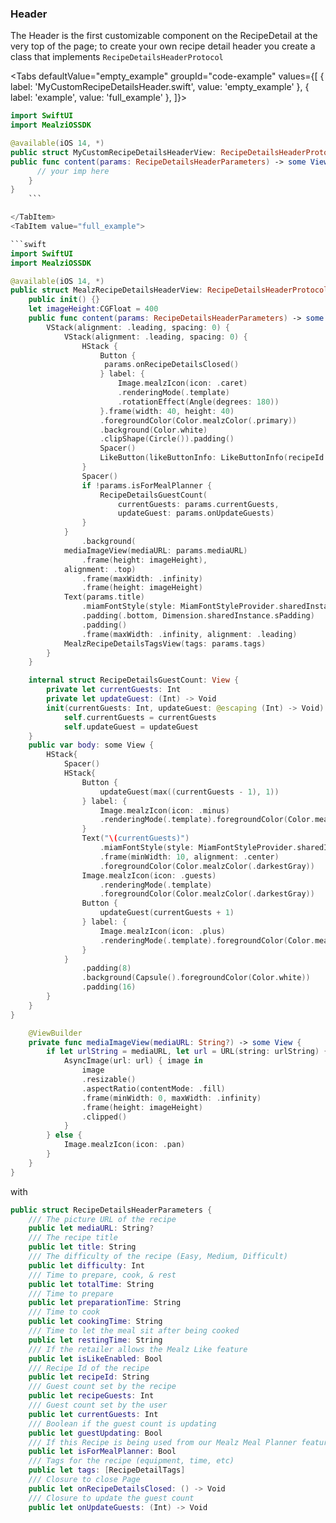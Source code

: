 
### Header

The Header is the first customizable component on the RecipeDetail at the very top of the page;
to create your own recipe detail header you create a class that implements `RecipeDetailsHeaderProtocol`


<Tabs defaultValue="empty_example" groupId="code-example"
values={[
{ label: 'MyCustomRecipeDetailsHeader.swift', value: 'empty_example' },
{ label: 'example', value: 'full_example' },
]}>
<TabItem value="empty_example">

```swift
import SwiftUI
import MealziOSSDK

@available(iOS 14, *)
public struct MyCustomRecipeDetailsHeaderView: RecipeDetailsHeaderProtocol {
public func content(params: RecipeDetailsHeaderParameters) -> some View {
      // your imp here
    }
}
    ```

</TabItem>
<TabItem value="full_example">

```swift
import SwiftUI
import MealziOSSDK

@available(iOS 14, *)
public struct MealzRecipeDetailsHeaderView: RecipeDetailsHeaderProtocol {
    public init() {}
    let imageHeight:CGFloat = 400
    public func content(params: RecipeDetailsHeaderParameters) -> some View {
        VStack(alignment: .leading, spacing: 0) {
            VStack(alignment: .leading, spacing: 0) {
                HStack {
                    Button {
                     params.onRecipeDetailsClosed()
                    } label: {
                        Image.mealzIcon(icon: .caret)
                        .renderingMode(.template)
                        .rotationEffect(Angle(degrees: 180))
                    }.frame(width: 40, height: 40)
                    .foregroundColor(Color.mealzColor(.primary))
                    .background(Color.white)
                    .clipShape(Circle()).padding()
                    Spacer()
                    LikeButton(likeButtonInfo: LikeButtonInfo(recipeId: params.recipeId)).padding(16)
                }
                Spacer()
                if !params.isForMealPlanner {
                    RecipeDetailsGuestCount(
                        currentGuests: params.currentGuests,
                        updateGuest: params.onUpdateGuests)
                }
            }
                .background(
            mediaImageView(mediaURL: params.mediaURL)
                .frame(height: imageHeight),
            alignment: .top)
                .frame(maxWidth: .infinity)
                .frame(height: imageHeight)
            Text(params.title)
                .miamFontStyle(style: MiamFontStyleProvider.sharedInstance.titleStyle)
                .padding(.bottom, Dimension.sharedInstance.sPadding)
                .padding()
                .frame(maxWidth: .infinity, alignment: .leading)
            MealzRecipeDetailsTagsView(tags: params.tags)
        }
    }

    internal struct RecipeDetailsGuestCount: View {
        private let currentGuests: Int
        private let updateGuest: (Int) -> Void
        init(currentGuests: Int, updateGuest: @escaping (Int) -> Void) {
            self.currentGuests = currentGuests
            self.updateGuest = updateGuest
    }
    public var body: some View {
        HStack{
            Spacer()
            HStack{
                Button {
                    updateGuest(max((currentGuests - 1), 1))
                } label: {
                    Image.mealzIcon(icon: .minus)
                    .renderingMode(.template).foregroundColor(Color.mealzColor(.primaryText))
                }
                Text("\(currentGuests)")
                    .miamFontStyle(style: MiamFontStyleProvider.sharedInstance.bodyBoldStyle)
                    .frame(minWidth: 10, alignment: .center)
                    .foregroundColor(Color.mealzColor(.darkestGray))
                Image.mealzIcon(icon: .guests)
                    .renderingMode(.template)
                    .foregroundColor(Color.mealzColor(.darkestGray))
                Button {
                    updateGuest(currentGuests + 1)
                } label: {
                    Image.mealzIcon(icon: .plus)
                    .renderingMode(.template).foregroundColor(Color.mealzColor(.primaryText))
                }
            }
                .padding(8)
                .background(Capsule().foregroundColor(Color.white))
                .padding(16)
        }
    }
}

    @ViewBuilder
    private func mediaImageView(mediaURL: String?) -> some View {
        if let urlString = mediaURL, let url = URL(string: urlString) {
            AsyncImage(url: url) { image in
                image
                .resizable()
                .aspectRatio(contentMode: .fill)
                .frame(minWidth: 0, maxWidth: .infinity)
                .frame(height: imageHeight)
                .clipped()
            }
        } else {
            Image.mealzIcon(icon: .pan)
        }
    }
}
```
</TabItem>
</Tabs>

with

```swift
public struct RecipeDetailsHeaderParameters {
    /// The picture URL of the recipe
    public let mediaURL: String?
    /// The recipe title
    public let title: String
    /// The difficulty of the recipe (Easy, Medium, Difficult)
    public let difficulty: Int
    /// Time to prepare, cook, & rest
    public let totalTime: String
    /// Time to prepare
    public let preparationTime: String
    /// Time to cook
    public let cookingTime: String
    /// Time to let the meal sit after being cooked
    public let restingTime: String
    /// If the retailer allows the Mealz Like feature
    public let isLikeEnabled: Bool
    /// Recipe Id of the recipe
    public let recipeId: String
    /// Guest count set by the recipe
    public let recipeGuests: Int
    /// Guest count set by the user
    public let currentGuests: Int
    /// Boolean if the guest count is updating
    public let guestUpdating: Bool
    /// If this Recipe is being used from our Mealz Meal Planner feature
    public let isForMealPlanner: Bool
    /// Tags for the recipe (equipment, time, etc)
    public let tags: [RecipeDetailTags]
    /// Closure to close Page
    public let onRecipeDetailsClosed: () -> Void
    /// Closure to update the guest count
    public let onUpdateGuests: (Int) -> Void
```
